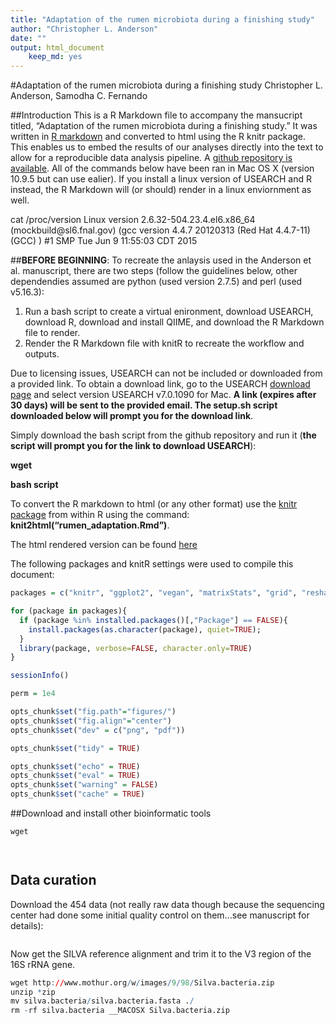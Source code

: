```yaml
---
title: "Adaptation of the rumen microbiota during a finishing study"
author: "Christopher L. Anderson"
date: ""
output: html_document
    keep_md: yes
---
```


#Adaptation of the rumen microbiota during a finishing study
Christopher L. Anderson, Samodha C. Fernando

##Introduction
This is a R Markdown file to accompany the mansucript titled, "Adaptation of the rumen microbiota during a finishing study." It was written in [R markdown](http://rmarkdown.rstudio.com) and converted to html using the R knitr package. This enables us to embed the results of our analyses directly into the text to allow for a reproducible data analysis pipeline. A [github repository is available](https://github.com/chrisLanderson/rumen_adaptation). All of the commands below have been ran in Mac OS X (version 10.9.5 but can use ealier). If you install a linux version of USEARCH and R instead, the R Markdown will (or should) render in a linux enviornment as well.

cat /proc/version
Linux version 2.6.32-504.23.4.el6.x86_64 (mockbuild@sl6.fnal.gov) (gcc version 4.4.7 20120313 (Red Hat 4.4.7-11) (GCC) ) #1 SMP Tue Jun 9 11:55:03 CDT 2015

##**BEFORE BEGINNING**: To recreate the anlaysis used in the Anderson et al. manuscript,  there are two steps (follow the guidelines below, other dependendies assumed are python (used version 2.7.5) and perl (used v5.16.3):

 1. Run a bash script to create a virtual enironment, download USEARCH, download R, download and install QIIME, and download the R Markdown file to render.
  2. Render the R Markdown file with knitR to recreate the workflow and outputs.

Due to licensing issues, USEARCH can not be included or downloaded from a provided link. To obtain a download link, go to the USEARCH [download page](http://www.drive5.com/usearch/download.html) and select version USEARCH v7.0.1090 for Mac. **A link (expires after 30 days) will be sent to the provided email. The setup.sh script downloaded below will prompt you for the download link**.

Simply download the bash script from the github repository and run it (**the script will prompt you for the link to download USEARCH**):


**wget <shell script from github link>**

**bash script**


To convert the R markdown to html (or any other format) use the [knitr package](http://yihui.name/knitr/) from within R using the command: **knit2html("rumen_adaptation.Rmd")**.

The html rendered version can be found [here]()

The following packages and knitR settings were used to compile this document:

```r

packages = c("knitr", "ggplot2", "vegan", "matrixStats", "grid", "reshape", "biom", "gplots", "Heatplus", "RColorBrewer", "checkpoint");

for (package in packages){
  if (package %in% installed.packages()[,"Package"] == FALSE){
    install.packages(as.character(package), quiet=TRUE);
  }
  library(package, verbose=FALSE, character.only=TRUE)
}

sessionInfo()

perm = 1e4
```

```r
opts_chunk$set("fig.path"="figures/")
opts_chunk$set("fig.align"="center")
opts_chunk$set("dev" = c("png", "pdf"))

opts_chunk$set("tidy" = TRUE)

opts_chunk$set("echo" = TRUE)
opts_chunk$set("eval" = TRUE)
opts_chunk$set("warning" = FALSE)
opts_chunk$set("cache" = TRUE)
```

##Download and install other bioinformatic tools

```r
wget 




```

## Data curation

Download the 454 data (not really raw data though because the sequencing center had done some initial quality control on them...see manuscript for details):

```r

```

Now  get the SILVA reference alignment and trim it to the V3 region of the 16S rRNA gene.
```r
wget http://www.mothur.org/w/images/9/98/Silva.bacteria.zip
unzip *zip
mv silva.bacteria/silva.bacteria.fasta ./
rm -rf silva.bacteria __MACOSX Silva.bacteria.zip
```
